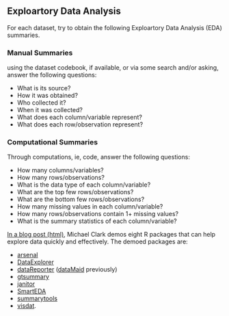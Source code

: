 ## Exploartory Data Analysis

For each dataset, try to obtain the following Exploartory Data Analysis (EDA) summaries.

### Manual Summaries

using the dataset codebook, if available, or via some search and/or asking, answer the following questions:

- What is its source?
- How it was obtained? 
- Who collected it?
- When it was collected?
- What does each column/variable represent?
- What does each row/observation represent?

### Computational Summaries

Through computations, ie, code, answer the following questions:

- How many columns/variables?
- How many rows/observations?
- What is the data type of each column/variable?
- What are the top few rows/observations?
- What are the bottom few rows/observations?
- How many missing values in each column/variable?
- How many rows/observations contain 1+ missing values?
- What is the summary statistics of each column/variable?

[In a blog post (html)](https://m-clark.github.io/exploratory-data-analysis-tools/), Michael Clark demos eight R packages that can help explore data quickly and effectively.
The demoed packages are: 

- [arsenal](https://mayoverse.github.io/arsenal/)
- [DataExplorer](https://boxuancui.github.io/DataExplorer/)
- [dataReporter](https://github.com/ekstroem/dataReporter) ([dataMaid](https://github.com/ekstroem/dataMaid?tab=readme-ov-file) previously)
- [gtsummary](https://www.danieldsjoberg.com/gtsummary/)
- [janitor](https://sfirke.github.io/janitor/)
- [SmartEDA](https://daya6489.github.io/SmartEDA/index.html)
- [summarytools](https://github.com/dcomtois/summarytools)
- [visdat](https://docs.ropensci.org/visdat/).
